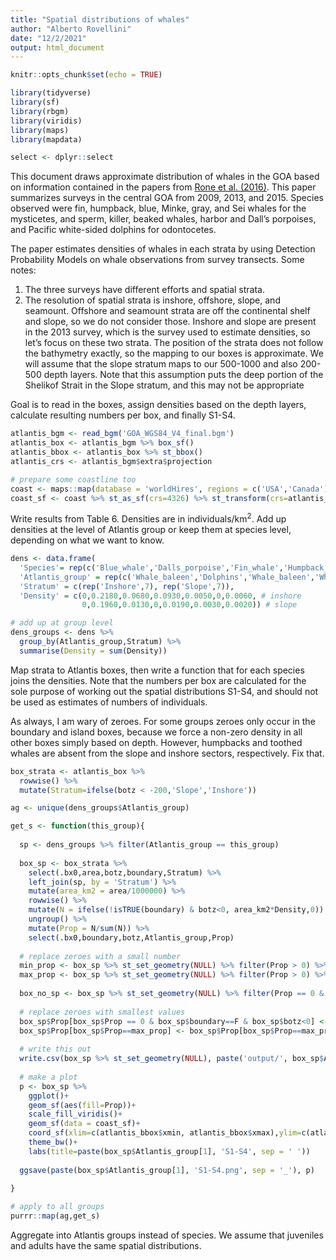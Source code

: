 ```yaml
---
title: "Spatial distributions of whales"
author: "Alberto Rovellini"
date: "12/2/2021"
output: html_document
---
```


```r
knitr::opts_chunk$set(echo = TRUE)
```

```r
library(tidyverse)
library(sf)
library(rbgm)
library(viridis)
library(maps)
library(mapdata)
```

```r
select <- dplyr::select
```

This document draws approximate distribution of whales in the GOA based on information contained in the papers from [Rone et al. (2016)](https://doi.org/10.1007/s00227-016-3052-2). This paper summarizes surveys in the central GOA from 2009, 2013, and 2015. Species observed were fin, humpback, blue, Minke, gray, and Sei whales for the mysticetes, and sperm, killer, beaked whales, harbor and Dall's porpoises, and Pacific white-sided dolphins for odontocetes. 

The paper estimates densities of whales in each strata by using Detection Probability Models on whale observations from survey transects. Some notes:

1. The three surveys have different efforts and spatial strata. 
2. The resolution of spatial strata is inshore, offshore, slope, and seamount. Offshore and seamount strata are off the continental shelf and slope, so we do not consider those. Inshore and slope are present in the 2013 survey, which is the survey used to estimate densities, so let's focus on these two strata. The position of the strata does not follow the bathymetry exactly, so the mapping to our boxes is approximate. We will assume that the slope stratum maps to our 500-1000 and also 200-500 depth layers. Note that this assumption puts the deep portion of the Shelikof Strait in the Slope stratum, and this may not be appropriate

Goal is to read in the boxes, assign densities based on the depth layers, calculate resulting numbers per box, and finally S1-S4. 
```r
atlantis_bgm <- read_bgm('GOA_WGS84_V4_final.bgm')
atlantis_box <- atlantis_bgm %>% box_sf()
atlantis_bbox <- atlantis_box %>% st_bbox()
atlantis_crs <- atlantis_bgm$extra$projection

# prepare some coastline too
coast <- maps::map(database = 'worldHires', regions = c('USA','Canada'), plot = FALSE, fill = TRUE)
coast_sf <- coast %>% st_as_sf(crs=4326) %>% st_transform(crs=atlantis_crs)
```

Write results from Table 6. Densities are in individuals/km$^2$. Add up densities at the level of Atlantis group or keep them at species level, depending on what we want to know.
```r
dens <- data.frame(
  'Species'= rep(c('Blue_whale','Dalls_porpoise','Fin_whale','Humpback_whale','Killer_whale','Sperm_whale','Unidentified_large'),2),
  'Atlantis_group' = rep(c('Whale_baleen','Dolphins','Whale_baleen','Whale_humpback','Killer_transient','Whale_tooth','Whale_baleen'),2),
  'Stratum' = c(rep('Inshore',7), rep('Slope',7)), 
  'Density' = c(0,0.2180,0.0680,0.0930,0.0050,0,0.0060, # inshore
                0,0.1960,0.0130,0,0.0190,0.0030,0.0020)) # slope

# add up at group level
dens_groups <- dens %>%
  group_by(Atlantis_group,Stratum) %>%
  summarise(Density = sum(Density))
```

Map strata to Atlantis boxes, then write a function that for each species joins the densities. Note that the numbers per box are calculated for the sole purpose of working out the spatial distributions S1-S4, and should not be used as estimates of numbers of individuals.

As always, I am wary of zeroes. For some groups zeroes only occur in the boundary and island boxes, because we force a non-zero density in all other boxes simply based on depth. However, humpbacks and toothed whales are absent from the slope and inshore sectors, respectively. Fix that.
```r
box_strata <- atlantis_box %>% 
  rowwise() %>%
  mutate(Stratum=ifelse(botz < -200,'Slope','Inshore'))

ag <- unique(dens_groups$Atlantis_group)

get_s <- function(this_group){
  
  sp <- dens_groups %>% filter(Atlantis_group == this_group)
  
  box_sp <- box_strata %>% 
    select(.bx0,area,botz,boundary,Stratum) %>%
    left_join(sp, by = 'Stratum') %>%
    mutate(area_km2 = area/1000000) %>%
    rowwise() %>%
    mutate(N = ifelse(!isTRUE(boundary) & botz<0, area_km2*Density,0)) %>%
    ungroup() %>%
    mutate(Prop = N/sum(N)) %>%
    select(.bx0,boundary,botz,Atlantis_group,Prop)
  
  # replace zeroes with a small number
  min_prop <- box_sp %>% st_set_geometry(NULL) %>% filter(Prop > 0) %>% select(Prop) %>% pull() %>% min()
  max_prop <- box_sp %>% st_set_geometry(NULL) %>% filter(Prop > 0) %>% select(Prop) %>% pull() %>% max()
  
  box_no_sp <- box_sp %>% st_set_geometry(NULL) %>% filter(Prop == 0 & boundary==F & botz<0) %>% nrow()
  
  # replace zeroes with smallest values
  box_sp$Prop[box_sp$Prop == 0 & box_sp$boundary==F & box_sp$botz<0] <- min_prop
  box_sp$Prop[box_sp$Prop==max_prop] <- box_sp$Prop[box_sp$Prop==max_prop] - (min_prop*box_no_sp)
  
  # write this out
  write.csv(box_sp %>% st_set_geometry(NULL), paste('output/', box_sp$Atlantis_group[1], 'S1-S4.csv', sep = '_'), row.names = FALSE)
  
  # make a plot
  p <- box_sp %>% 
    ggplot()+
    geom_sf(aes(fill=Prop))+
    scale_fill_viridis()+
    geom_sf(data = coast_sf)+
    coord_sf(xlim=c(atlantis_bbox$xmin, atlantis_bbox$xmax),ylim=c(atlantis_bbox$ymin,atlantis_bbox$ymax))+
    theme_bw()+
    labs(title=paste(box_sp$Atlantis_group[1], 'S1-S4', sep = ' '))
  
  ggsave(paste(box_sp$Atlantis_group[1], 'S1-S4.png', sep = '_'), p)
  
}

# apply to all groups
purrr::map(ag,get_s)
```

Aggregate into Atlantis groups instead of species. We assume that juveniles and adults have the same spatial distributions.
